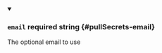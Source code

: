
<details className="config-field" data-expandable="false" open>
<summary>

### `email` <span class="config-field-required" data-required="false">required</span> <span class="config-field-type">string</span> <span class="config-field-default"></span> <span class="config-field-enum"></span> {#pullSecrets-email}

The optional email to use

</summary>



</details>
